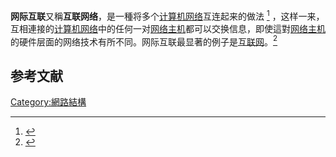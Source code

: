 '''网际互联'''又稱'''互联网络'''，是一種将多个[[计算机网络|计算机网络]]互连起来的做法 <ref name="PD2012">{{Cite book|last=Peterson|first=Larry L.|last2=Davie|first2=Bruce S.|date=2012|title=Computer Networks: a systems approach|publisher=Elsevier, Inc.|isbn=978-0-12-385059-1}}</ref> {{Rp|169}}，这样一来，互相連接的[[计算机网络|计算机网络]]中的任何一对[[网络主机|网络主机]]都可以交换信息，即使這對[[网络主机|网络主机]]的硬件层面的网络技术有所不同。网际互联最显著的例子是[[互联网|互联网]]。<ref name="CDKB2012">{{cite book|last1=Coulouris|first1=George|title=Distributed Systems: Concepts and Design|url=https://archive.org/details/distributedsyste0000coul_e0z4|last2=Dollimore|first2=Jean|last3=Kindberg|first3=Tim|last4=Blair|first4=Gordon|date=2012|publisher=Addison-Wesley|isbn=978-0-13-214301-1}}</ref>{{Rp|103}} 

==参考文献==
{{reflist}}

[[Category:網路結構|Category:網路結構]]